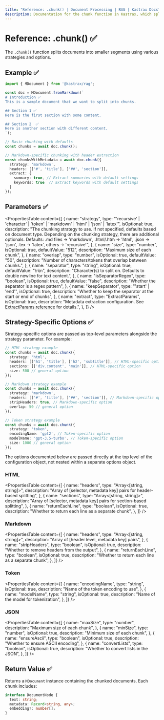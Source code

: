 ```yaml
---
title: "Reference: .chunk() | Document Processing | RAG | Kastrax Docs"
description: Documentation for the chunk function in Kastrax, which splits documents into smaller segments using various strategies.
---
```


# Reference: .chunk() ✅

The `.chunk()` function splits documents into smaller segments using various strategies and options.

## Example ✅

```typescript
import { MDocument } from '@kastrax/rag';

const doc = MDocument.fromMarkdown(`
# Introduction ✅
This is a sample document that we want to split into chunks.

## Section 1 ✅
Here is the first section with some content.

## Section 2  ✅
Here is another section with different content.
`);

// Basic chunking with defaults
const chunks = await doc.chunk();

// Markdown-specific chunking with header extraction
const chunksWithMetadata = await doc.chunk({
  strategy: 'markdown',
  headers: [['#', 'title'], ['##', 'section']],
  extract: {
    summary: true, // Extract summaries with default settings
    keywords: true  // Extract keywords with default settings
  }
});
```

## Parameters ✅

<PropertiesTable
  content={[
    {
      name: "strategy",
      type: "'recursive' | 'character' | 'token' | 'markdown' | 'html' | 'json' | 'latex'",
      isOptional: true,
      description:
        "The chunking strategy to use. If not specified, defaults based on document type. Depending on the chunking strategy, there are additional optionals. Defaults: .md files → 'markdown', .html/.htm → 'html', .json → 'json', .tex → 'latex', others → 'recursive'",
    },
     {
      name: "size",
      type: "number",
      isOptional: true,
      defaultValue: "512",
      description: "Maximum size of each chunk",
    },
    {
      name: "overlap",
      type: "number",
      isOptional: true,
      defaultValue: "50",
      description: "Number of characters/tokens that overlap between chunks.",
    },
    {
      name: "separator",
      type: "string",
      isOptional: true,
      defaultValue: "\\n\\n",
      description: "Character(s) to split on. Defaults to double newline for text content.",
    },
    {
      name: "isSeparatorRegex",
      type: "boolean",
      isOptional: true,
      defaultValue: "false",
      description: "Whether the separator is a regex pattern",
    },
    {
      name: "keepSeparator",
      type: "'start' | 'end'",
      isOptional: true,
      description:
        "Whether to keep the separator at the start or end of chunks",
    },
    {
      name: "extract",
      type: "ExtractParams",
      isOptional: true,
      description: "Metadata extraction configuration. See [ExtractParams reference](./extract-params) for details.",
    },
  ]}
/>

## Strategy-Specific Options ✅

Strategy-specific options are passed as top-level parameters alongside the strategy parameter. For example:

```typescript showLineNumbers copy
// HTML strategy example
const chunks = await doc.chunk({
  strategy: 'html',
  headers: [['h1', 'title'], ['h2', 'subtitle']], // HTML-specific option
  sections: [['div.content', 'main']], // HTML-specific option
  size: 500 // general option
});

// Markdown strategy example
const chunks = await doc.chunk({
  strategy: 'markdown',
  headers: [['#', 'title'], ['##', 'section']], // Markdown-specific option
  stripHeaders: true, // Markdown-specific option
  overlap: 50 // general option
});

// Token strategy example
const chunks = await doc.chunk({
  strategy: 'token',
  encodingName: 'gpt2', // Token-specific option
  modelName: 'gpt-3.5-turbo', // Token-specific option
  size: 1000 // general option
});
```

The options documented below are passed directly at the top level of the configuration object, not nested within a separate options object.

### HTML

<PropertiesTable
  content={[
    {
      name: "headers",
      type: "Array<[string, string]>",
      description:
        "Array of [selector, metadata key] pairs for header-based splitting",
    },
    {
      name: "sections",
      type: "Array<[string, string]>",
      description:
        "Array of [selector, metadata key] pairs for section-based splitting",
    },
    {
      name: "returnEachLine",
      type: "boolean",
      isOptional: true,
      description: "Whether to return each line as a separate chunk",
    },
  ]}
/>

### Markdown

<PropertiesTable
  content={[
    {
      name: "headers",
      type: "Array<[string, string]>",
      description: "Array of [header level, metadata key] pairs",
    },
    {
      name: "stripHeaders",
      type: "boolean",
      isOptional: true,
      description: "Whether to remove headers from the output",
    },
    {
      name: "returnEachLine",
      type: "boolean",
      isOptional: true,
      description: "Whether to return each line as a separate chunk",
    },
  ]}
/>

### Token

<PropertiesTable
  content={[
    {
      name: "encodingName",
      type: "string",
      isOptional: true,
      description: "Name of the token encoding to use",
    },
    {
      name: "modelName",
      type: "string",
      isOptional: true,
      description: "Name of the model for tokenization",
    },
  ]}
/>

### JSON

<PropertiesTable
  content={[
    {
      name: "maxSize",
      type: "number",
      description: "Maximum size of each chunk",
    },
    {
      name: "minSize",
      type: "number",
      isOptional: true,
      description: "Minimum size of each chunk",
    },
    {
      name: "ensureAscii",
      type: "boolean",
      isOptional: true,
      description: "Whether to ensure ASCII encoding",
    },
    {
      name: "convertLists",
      type: "boolean",
      isOptional: true,
      description: "Whether to convert lists in the JSON",
    },
  ]}
/>

## Return Value ✅

Returns a `MDocument` instance containing the chunked documents. Each chunk includes:

```typescript
interface DocumentNode {
  text: string;
  metadata: Record<string, any>;
  embedding?: number[];
}
```